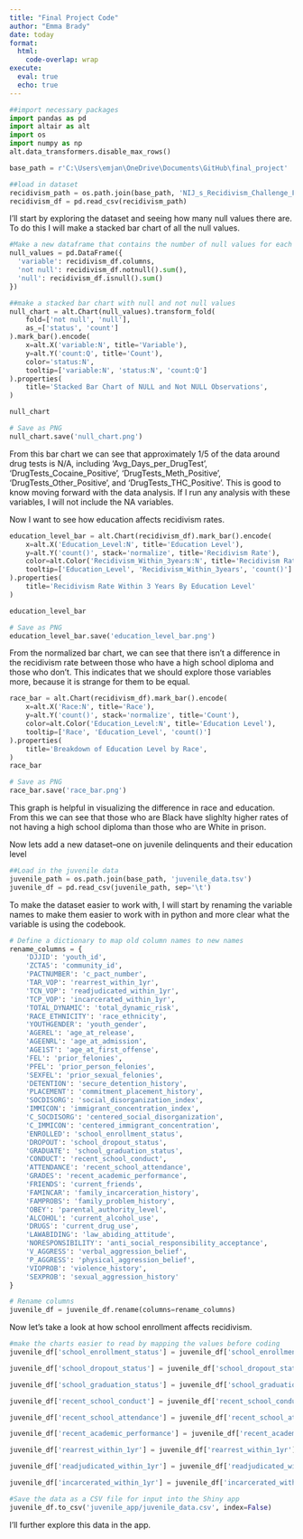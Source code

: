 ```yaml
---
title: "Final Project Code"
author: "Emma Brady"
date: today
format: 
  html: 
    code-overlap: wrap
execute:
  eval: true
  echo: true
---
```


```python
##import necessary packages
import pandas as pd
import altair as alt 
import os
import numpy as np
alt.data_transformers.disable_max_rows()

base_path = r'C:\Users\emjan\OneDrive\Documents\GitHub\final_project'
```

```python
##load in dataset
recidivism_path = os.path.join(base_path, 'NIJ_s_Recidivism_Challenge_Full_Dataset_20241125.csv')
recidivism_df = pd.read_csv(recidivism_path)
```

I'll start by exploring the dataset and seeing how many null values there are. To do this I will make a stacked bar chart of all the null values.
```python
#Make a new dataframe that contains the number of null values for each variable
null_values = pd.DataFrame({
  'variable': recidivism_df.columns,
  'not null': recidivism_df.notnull().sum(),
  'null': recidivism_df.isnull().sum()
})
```

```python
##make a stacked bar chart with null and not null values
null_chart = alt.Chart(null_values).transform_fold(
    fold=['not null', 'null'],
    as_=['status', 'count']
).mark_bar().encode(
    x=alt.X('variable:N', title='Variable'),
    y=alt.Y('count:Q', title='Count'),
    color='status:N',
    tooltip=['variable:N', 'status:N', 'count:Q']
).properties(
    title='Stacked Bar Chart of NULL and Not NULL Observations',
)

null_chart

# Save as PNG
null_chart.save('null_chart.png')
```
From this bar chart we can see that approximately 1/5 of the data around drug tests is N/A, including 'Avg_Days_per_DrugTest', 'DrugTests_Cocaine_Positive', 'DrugTests_Meth_Positive', 'DrugTests_Other_Positive', and 'DrugTests_THC_Positive'. This is good to know moving forward with the data analysis. If I run any analysis with these variables, I will not include the NA variables.

Now I want to see how education affects recidivism rates.

```python
education_level_bar = alt.Chart(recidivism_df).mark_bar().encode(
    x=alt.X('Education_Level:N', title='Education Level'),
    y=alt.Y('count()', stack='normalize', title='Recidivism Rate'),
    color=alt.Color('Recidivism_Within_3years:N', title='Recidivism Rate'),
    tooltip=['Education_Level', 'Recidivism_Within_3years', 'count()']
).properties(
    title='Recidivism Rate Within 3 Years By Education Level'
)

education_level_bar

# Save as PNG
education_level_bar.save('education_level_bar.png')
```
From the normalized bar chart, we can see that there isn't a difference in the recidivism rate between those who have a high school diploma and those who don't. This indicates that we should explore those variables more, because it is strange for them to be equal.

```python
race_bar = alt.Chart(recidivism_df).mark_bar().encode(
    x=alt.X('Race:N', title='Race'),
    y=alt.Y('count()', stack='normalize', title='Count'),
    color=alt.Color('Education_Level:N', title='Education Level'),
    tooltip=['Race', 'Education_Level', 'count()']
).properties(
    title='Breakdown of Education Level by Race',
)
race_bar

# Save as PNG
race_bar.save('race_bar.png')
```
This graph is helpful in visualizing the difference in race and education. From this we can see that those who are Black have slighlty higher rates of not having a high school diploma than those who are White in prison.

Now lets add a new dataset--one on juvenile delinquents and their education level
```python
##Load in the juvenile data
juvenile_path = os.path.join(base_path, 'juvenile_data.tsv')
juvenile_df = pd.read_csv(juvenile_path, sep='\t')
```

To make the dataset easier to work with, I will start by renaming the variable names to make them easier to work with in python and more clear what the variable is using the codebook.
```python
# Define a dictionary to map old column names to new names
rename_columns = {
    'DJJID': 'youth_id',
    'ZCTA5': 'community_id',
    'PACTNUMBER': 'c_pact_number',
    'TAR_VOP': 'rearrest_within_1yr',
    'TCN_VOP': 'readjudicated_within_1yr',
    'TCP_VOP': 'incarcerated_within_1yr',
    'TOTAL_DYNAMIC': 'total_dynamic_risk',
    'RACE_ETHNICITY': 'race_ethnicity',
    'YOUTHGENDER': 'youth_gender',
    'AGEREL': 'age_at_release',
    'AGEENRL': 'age_at_admission',
    'AGE1ST': 'age_at_first_offense',
    'FEL': 'prior_felonies',
    'PFEL': 'prior_person_felonies',
    'SEXFEL': 'prior_sexual_felonies',
    'DETENTION': 'secure_detention_history',
    'PLACEMENT': 'commitment_placement_history',
    'SOCDISORG': 'social_disorganization_index',
    'IMMICON': 'immigrant_concentration_index',
    'C_SOCDISORG': 'centered_social_disorganization',
    'C_IMMICON': 'centered_immigrant_concentration',
    'ENROLLED': 'school_enrollment_status',
    'DROPOUT': 'school_dropout_status',
    'GRADUATE': 'school_graduation_status',
    'CONDUCT': 'recent_school_conduct',
    'ATTENDANCE': 'recent_school_attendance',
    'GRADES': 'recent_academic_performance',
    'FRIENDS': 'current_friends',
    'FAMINCAR': 'family_incarceration_history',
    'FAMPROBS': 'family_problem_history',
    'OBEY': 'parental_authority_level',
    'ALCOHOL': 'current_alcohol_use',
    'DRUGS': 'current_drug_use',
    'LAWABIDING': 'law_abiding_attitude',
    'NORESPONSIBILITY': 'anti_social_responsibility_acceptance',
    'V_AGGRESS': 'verbal_aggression_belief',
    'P_AGGRESS': 'physical_aggression_belief',
    'VIOPROB': 'violence_history',
    'SEXPROB': 'sexual_aggression_history'
}

# Rename columns
juvenile_df = juvenile_df.rename(columns=rename_columns)
```
Now let's take a look at how school enrollment affects recidivism.

```python
#make the charts easier to read by mapping the values before coding
juvenile_df['school_enrollment_status'] = juvenile_df['school_enrollment_status'].map({1: '1 - Enrolled', 0: '0 - Not Enrolled'})

juvenile_df['school_dropout_status'] = juvenile_df['school_dropout_status'].map({1: '1 - Yes', 0: '0 - No'})

juvenile_df['school_graduation_status'] = juvenile_df['school_graduation_status'].map({1: '1 - Yes', 0:'0 - No'})

juvenile_df['recent_school_conduct'] = juvenile_df['recent_school_conduct'].map({1: '1 - Has received recognition for good bhvr', 2:'2 - No probs in school conduct', 3:'3 - Probs reported by teachers', 4:'4 - Problem Calls to Parents', 5:'5 - Calls to Police'})

juvenile_df['recent_school_attendance'] = juvenile_df['recent_school_attendance'].map({1: '1 - Good attendance with few absences', 2:'2 - No unexcused absences', 3:'3 - Some partial day unexcused absences', 4:'4 - Some full day unexcused absences', 5:'5 - Habitual truant'})

juvenile_df['recent_academic_performance'] = juvenile_df['recent_academic_performance'].map({1: '1 - Mostly As', 2: '2 - Mostly As and Bs', 3: '3 - Mostly Bs and Cs', 4: '4 - Mostly Cs and Ds and some Fs', 5: '5 - Some Ds Mostly Fs'})

juvenile_df['rearrest_within_1yr'] = juvenile_df['rearrest_within_1yr'].map({1: 'Yes', 0: 'No'})

juvenile_df['readjudicated_within_1yr'] = juvenile_df['readjudicated_within_1yr'].map({1: 'Yes', 0:'No'})

juvenile_df['incarcerated_within_1yr'] = juvenile_df['incarcerated_within_1yr'].map({1: 'Yes', 0: 'No'})
```

```python
#Save the data as a CSV file for input into the Shiny app
juvenile_df.to_csv('juvenile_app/juvenile_data.csv', index=False)
```

I'll further explore this data in the app.
